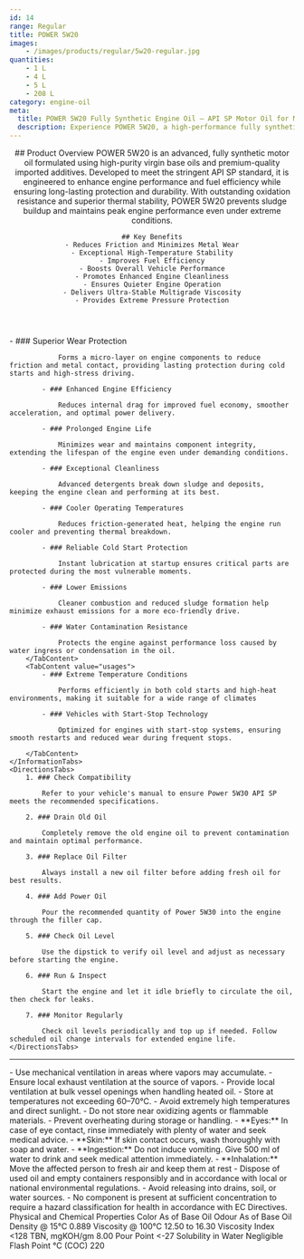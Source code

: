 ```yaml
---
id: 14
range: Regular
title: POWER 5W20
images:
    - /images/products/regular/5w20-regular.jpg
quantities:
    - 1 L
    - 4 L
    - 5 L
    - 208 L
category: engine-oil
meta:
  title: POWER 5W20 Fully Synthetic Engine Oil – API SP Motor Oil for Modern Engines
  description: Experience POWER 5W20, a high-performance fully synthetic motor oil formulated to meet API SP standards. Engineered for enhanced fuel efficiency, superior wear protection, and reliable cold start performance. Ideal for vehicles with start-stop technology and extreme temperature conditions.
---
```


<Header>
    ## Product Overview
    POWER 5W20 is an advanced, fully synthetic motor oil formulated using high-purity
    virgin base oils and premium-quality imported additives. Developed to meet the stringent
    API SP standard, it is engineered to enhance engine performance and fuel efficiency while
    ensuring long-lasting protection and durability. With outstanding oxidation resistance and
    superior thermal stability, POWER 5W20 prevents sludge buildup and maintains peak
    engine performance even under extreme conditions.


    ## Key Benefits
    - Reduces Friction and Minimizes Metal Wear
    - Exceptional High-Temperature Stability
    - Improves Fuel Efficiency
    - Boosts Overall Vehicle Performance
    - Promotes Enhanced Engine Cleanliness
    - Ensures Quieter Engine Operation
    - Delivers Ultra-Stable Multigrade Viscosity
    - Provides Extreme Pressure Protection

</Header>

<Section>
    <InformationTabs>
        <TabContent value="core">
            - ### Superior Wear Protection

                Forms a micro-layer on engine components to reduce friction and metal contact, providing lasting protection during cold starts and high-stress driving.

            - ### Enhanced Engine Efficiency

                Reduces internal drag for improved fuel economy, smoother acceleration, and optimal power delivery.

            - ### Prolonged Engine Life

                Minimizes wear and maintains component integrity, extending the lifespan of the engine even under demanding conditions.
    
            - ### Exceptional Cleanliness

                Advanced detergents break down sludge and deposits, keeping the engine clean and performing at its best.
    
            - ### Cooler Operating Temperatures

                Reduces friction-generated heat, helping the engine run cooler and preventing thermal breakdown.
    
            - ### Reliable Cold Start Protection

                Instant lubrication at startup ensures critical parts are protected during the most vulnerable moments. 
    
            - ### Lower Emissions

                Cleaner combustion and reduced sludge formation help minimize exhaust emissions for a more eco-friendly drive.
    
            - ### Water Contamination Resistance

                Protects the engine against performance loss caused by water ingress or condensation in the oil.
        </TabContent>
        <TabContent value="usages">
            - ### Extreme Temperature Conditions

                Performs efficiently in both cold starts and high-heat environments, making it suitable for a wide range of climates

            - ### Vehicles with Start-Stop Technology

                Optimized for engines with start-stop systems, ensuring smooth restarts and reduced wear during frequent stops.

        </TabContent>
    </InformationTabs>
    <DirectionsTabs>
        1. ### Check Compatibility
    
            Refer to your vehicle's manual to ensure Power 5W30 API SP meets the recommended specifications.
   
        2. ### Drain Old Oil
    
            Completely remove the old engine oil to prevent contamination and maintain optimal performance.
   
        3. ### Replace Oil Filter
    
            Always install a new oil filter before adding fresh oil for best results.
   
        4. ### Add Power Oil
    
            Pour the recommended quantity of Power 5W30 into the engine through the filler cap.
   
        5. ### Check Oil Level
    
            Use the dipstick to verify oil level and adjust as necessary before starting the engine.
   
        6. ### Run & Inspect
    
            Start the engine and let it idle briefly to circulate the oil, then check for leaks.
   
        7. ### Monitor Regularly
    
            Check oil levels periodically and top up if needed. Follow scheduled oil change intervals for extended engine life.
    </DirectionsTabs>
</Section>

***

<Section>
    <SafetyTabs>
        <TabContent value="handling">
            - Use mechanical ventilation in areas where vapors may accumulate.
            - Ensure local exhaust ventilation at the source of vapors.
            - Provide local ventilation at bulk vessel openings when handling heated oil.
            - Store at temperatures not exceeding 60–70°C.
            - Avoid extremely high temperatures and direct sunlight.
            - Do not store near oxidizing agents or flammable materials.
            - Prevent overheating during storage or handling.
        </TabContent>
        <TabContent value="first-aid">
            - **Eyes:** In case of eye contact, rinse immediately with plenty of water and seek medical advice.
            - **Skin:** If skin contact occurs, wash thoroughly with soap and water.
            - **Ingestion:** Do not induce vomiting. Give 500 ml of water to drink and seek medical attention immediately.
            - **Inhalation:** Move the affected person to fresh air and keep them at rest
        </TabContent>
        <TabContent value="disposal">
            - Dispose of used oil and empty containers responsibly and in accordance with local or national environmental regulations.
            - Avoid releasing into drains, soil, or water sources.
        </TabContent>
        <TabContent value="hazardous">
            - No component is present at sufficient concentration to require a hazard classification for health in accordance with EC Directives.
        </TabContent>
    </SafetyTabs>
    <Table>
    <TableHeader>
        <TableRow>
        <TableHead colSpan={2} className="text-base font-semibold">
            Physical and Chemical Properties
        </TableHead>
        </TableRow>
    </TableHeader>
    <TableBody>
        <TableRow>
        <TableCell>Color</TableCell>
        <TableCell>As of Base Oil</TableCell>
        </TableRow>
        <TableRow>
        <TableCell>Odour</TableCell>
        <TableCell>As of Base Oil</TableCell>
        </TableRow>
        <TableRow>
        <TableCell>Density @ 15°C</TableCell>
        <TableCell>0.889</TableCell>
        </TableRow>
        <TableRow>
        <TableCell>Viscosity @ 100°C</TableCell>
        <TableCell>12.50 to 16.30</TableCell>
        </TableRow>
        <TableRow>
        <TableCell>Viscosity Index</TableCell>
        <TableCell>&lt;128</TableCell>
        </TableRow>
        <TableRow>
        <TableCell>TBN, mgKOH/gm</TableCell>
        <TableCell>8.00</TableCell>
        </TableRow>
        <TableRow>
        <TableCell>Pour Point</TableCell>
        <TableCell>&lt;-27</TableCell>
        </TableRow>
        <TableRow>
        <TableCell>Solubility in Water</TableCell>
        <TableCell>Negligible</TableCell>
        </TableRow>
        <TableRow>
        <TableCell>Flash Point °C (COC)</TableCell>
        <TableCell>220</TableCell>
        </TableRow>
    </TableBody>
    </Table>
</Section>